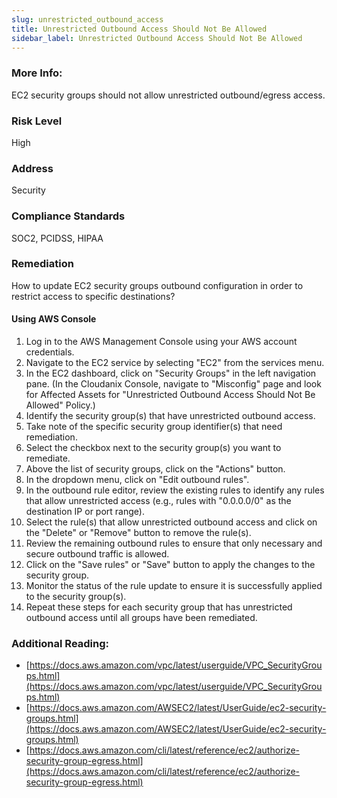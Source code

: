 ```yaml
---
slug: unrestricted_outbound_access
title: Unrestricted Outbound Access Should Not Be Allowed
sidebar_label: Unrestricted Outbound Access Should Not Be Allowed
---
```


### More Info:

EC2 security groups should not allow unrestricted outbound/egress access.

### Risk Level

High

### Address

Security

### Compliance Standards

SOC2, PCIDSS, HIPAA

### Remediation

How to update EC2 security groups outbound configuration in order to restrict access to specific destinations?

#### Using AWS Console

1. Log in to the AWS Management Console using your AWS account credentials.
2. Navigate to the EC2 service by selecting "EC2" from the services menu.
3. In the EC2 dashboard, click on "Security Groups" in the left navigation pane.
    (In the Cloudanix Console, navigate to "Misconfig" page and look for Affected Assets for "Unrestricted Outbound Access Should Not Be Allowed" Policy.)
4. Identify the security group(s) that have unrestricted outbound access.
5. Take note of the specific security group identifier(s) that need remediation.
6. Select the checkbox next to the security group(s) you want to remediate.
7. Above the list of security groups, click on the "Actions" button.
8. In the dropdown menu, click on "Edit outbound rules".
9. In the outbound rule editor, review the existing rules to identify any rules that allow unrestricted access (e.g., rules with "0.0.0.0/0" as the destination IP or port range).
10. Select the rule(s) that allow unrestricted outbound access and click on the "Delete" or "Remove" button to remove the rule(s).
11. Review the remaining outbound rules to ensure that only necessary and secure outbound traffic is allowed.
12. Click on the "Save rules" or "Save" button to apply the changes to the security group.
13. Monitor the status of the rule update to ensure it is successfully applied to the security group(s).
14. Repeat these steps for each security group that has unrestricted outbound access until all groups have been remediated.

### Additional Reading:

- [https://docs.aws.amazon.com/vpc/latest/userguide/VPC_SecurityGroups.html](https://docs.aws.amazon.com/vpc/latest/userguide/VPC_SecurityGroups.html) 
- [https://docs.aws.amazon.com/AWSEC2/latest/UserGuide/ec2-security-groups.html](https://docs.aws.amazon.com/AWSEC2/latest/UserGuide/ec2-security-groups.html) 
- [https://docs.aws.amazon.com/cli/latest/reference/ec2/authorize-security-group-egress.html](https://docs.aws.amazon.com/cli/latest/reference/ec2/authorize-security-group-egress.html) 

